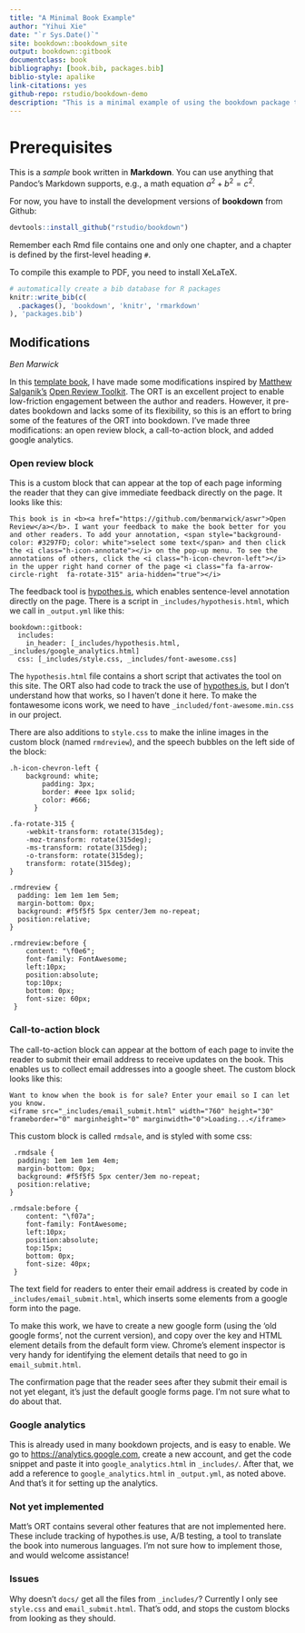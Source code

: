 ```yaml
--- 
title: "A Minimal Book Example"
author: "Yihui Xie"
date: "`r Sys.Date()`"
site: bookdown::bookdown_site
output: bookdown::gitbook
documentclass: book
bibliography: [book.bib, packages.bib]
biblio-style: apalike
link-citations: yes
github-repo: rstudio/bookdown-demo
description: "This is a minimal example of using the bookdown package to write a book. The output format for this example is bookdown::gitbook."
---
```


# Prerequisites

This is a _sample_ book written in **Markdown**. You can use anything that Pandoc's Markdown supports, e.g., a math equation $a^2 + b^2 = c^2$.

For now, you have to install the development versions of **bookdown** from Github:

```r
devtools::install_github("rstudio/bookdown")
```

Remember each Rmd file contains one and only one chapter, and a chapter is defined by the first-level heading `#`.

To compile this example to PDF, you need to install XeLaTeX.

```r
# automatically create a bib database for R packages
knitr::write_bib(c(
  .packages(), 'bookdown', 'knitr', 'rmarkdown'
), 'packages.bib')
```



## Modifications

_Ben Marwick_

In this [template book](https://github.com/benmarwick/bookdown-ort), I have made some modifications inspired by [Matthew Salganik's](https://twitter.com/msalganik) [Open Review Toolkit](http://www.openreviewtoolkit.org/). The ORT is an excellent project to enable low-friction engagement between the author and readers. However, it pre-dates bookdown and lacks some of its flexibility, so this is an effort to bring some of the features of the ORT into bookdown. I've made three modifications: an open review block, a call-to-action block, and added google analytics. 

### Open review block

This is a custom block that can appear at the top of each page informing the reader that they can give immediate feedback directly on the page. It looks like this:

```block2
This book is in <b><a href="https://github.com/benmarwick/aswr">Open Review</a></b>. I want your feedback to make the book better for you and other readers. To add your annotation, <span style="background-color: #3297FD; color: white">select some text</span> and then click the <i class="h-icon-annotate"></i> on the pop-up menu. To see the annotations of others, click the <i class="h-icon-chevron-left"></i> in the upper right hand corner of the page <i class="fa fa-arrow-circle-right  fa-rotate-315" aria-hidden="true"></i>
```

The feedback tool is [hypothes.is](https://hypothes.is/), which enables sentence-level annotation directly on the page. There is a script in  `_includes/hypothesis.html`, which we call in `_output.yml` like this:

```
bookdown::gitbook:
  includes:
    in_header: [_includes/hypothesis.html, _includes/google_analytics.html]
  css: [_includes/style.css, _includes/font-awesome.css]
```

The `hypothesis.html` file contains a short script that activates the tool on this site. The ORT also had code to track the use of [hypothes.is](https://hypothes.is/), but I don't understand how that works, so I haven't done it here. To make the fontawesome icons work, we need to have `_included/font-awesome.min.css` in our project. 

There are also additions to `style.css` to make the inline images in the custom block (named `rmdreview`), and the speech bubbles on the left side of the block:

```
.h-icon-chevron-left {
    background: white;
	    padding: 3px;
	    border: #eee 1px solid;
	    color: #666;
	  }

.fa-rotate-315 {
    -webkit-transform: rotate(315deg);
    -moz-transform: rotate(315deg);
    -ms-transform: rotate(315deg);
    -o-transform: rotate(315deg);
    transform: rotate(315deg);
}

.rmdreview {
  padding: 1em 1em 1em 5em;
  margin-bottom: 0px;
  background: #f5f5f5 5px center/3em no-repeat;
  position:relative;
}

.rmdreview:before {
    content: "\f0e6";
    font-family: FontAwesome;
    left:10px;
    position:absolute;
    top:10px;
    bottom: 0px;
    font-size: 60px;
 }

```

### Call-to-action block

The call-to-action block can appear at the bottom of each page to invite the reader to submit their email address to receive updates on the book. This enables us to collect email addresses into a google sheet. The custom block looks like this:

```block2
Want to know when the book is for sale? Enter your email so I can let you know. 
<iframe src="_includes/email_submit.html" width="760" height="30" frameborder="0" marginheight="0" marginwidth="0">Loading...</iframe>
```

This custom block is called `rmdsale`, and is styled with some css:

```
 .rmdsale {
  padding: 1em 1em 1em 4em;
  margin-bottom: 0px;
  background: #f5f5f5 5px center/3em no-repeat;
  position:relative;
}

.rmdsale:before {
    content: "\f07a";
    font-family: FontAwesome;
    left:10px;
    position:absolute;
    top:15px;
    bottom: 0px;
    font-size: 40px;
 }
```
The text field for readers to enter their email address is created by code in `_includes/email_submit.html`, which inserts some elements from a google form into the page.

To make this work, we have to create a new google form (using the 'old google forms', not the current version), and copy over the key and HTML element details from the default form view. Chrome's element inspector is very handy for identifying the element details that need to go in `email_submit.html`. 

The confirmation page that the reader sees after they submit their email is not yet elegant, it's just the default google forms page. I'm not sure what to do about that. 

### Google analytics

This is already used in many bookdown projects, and is easy to enable. We go to <https://analytics.google.com>, create a new account, and get the code snippet and paste it into `google_analytics.html` in `_includes/`. After that, we add a reference to `google_analytics.html` in `_output.yml`, as noted above. And that's it for setting up the analytics. 

### Not yet implemented

Matt's ORT contains several other features that are not implemented here. These include tracking of hypothes.is use, A/B testing, a tool to translate the book into numerous languages. I'm not sure how to implement those, and would welcome assistance! 

### Issues

Why doesn't `docs/` get all the files from `_includes/`? Currently I only see `style.css` and `email_submit.html`. That's odd, and stops the custom blocks from looking as they should. 



